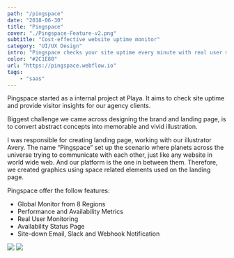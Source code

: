 ```yaml
---
path: "/pingspace"
date: "2018-06-30"
title: "Pingspace"
cover: "./Pingspace-Feature-v2.png"
subtitle: "Cost-effective website uptime monitor"
category: "UI/UX Design"
intro: "Pingspace checks your site uptime every minute with real user monitoring and let you know when your sites are down."
color: "#2C1E80"
url: "https://pingspace.webflow.io"
tags: 
    - "saas"
---
```


Pingspace started as a internal project at Playa. It aims to check site uptime and provide visitor insights for our agency clients. 

Biggest challenge we came across designing the brand and landing page, is to convert abstract concepts into memorable and vivid illustration. 

I was responsible for creating landing page, working with our illustrator Avery. The name “Pingspace” set up the scenario where planets across the universe trying to communicate with each other, just like any website in world wide web. And our platform is the one in between them. Therefore, we created graphics using space related elements used on the landing page. 

Pingspace offer the follow features:
* Global Monitor from 8 Regions
* Performance and Availability Metrics
* Real User Monitoring 
* Availability Status Page
* Site-down Email, Slack and Webhook Notification

![](./screenshot1.png)
![](./illustration1.png)